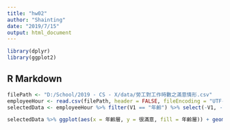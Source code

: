 ---
title: "hw02"
author: "Shainting"
date: "2019/7/15"
output: html_document
---

```{r setup, include=FALSE}
library(dplyr)
library(ggplot2)
```

## R Markdown

```{r}
filePath <- "D:/School/2019 - CS - X/data/勞工對工作時數之滿意情形.csv"
employeeHour <- read.csv(filePath, header = FALSE, fileEncoding = "UTF-8-BOM")
selectedData <- employeeHour %>% filter(V1 == "年齡") %>% select(-V1, -V3) %>% setNames(c("年齡層","很滿意","滿意","普通","不滿意","很不滿意"))

selectedData %>% ggplot(aes(x = 年齡層, y = 很滿意, fill = 年齡層)) + geom_bar(stat = "identity")
```
